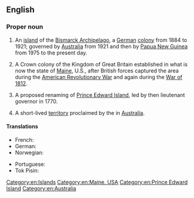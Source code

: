 ==English==
{{wikipedia}}

===Proper noun===
{{en-proper noun|head=[[new|New]] [[Ireland]]}}

# An [[island]] of the [[Bismarck Archipelago]], a [[German]] [[colony]] from 1884 to 1921; governed by [[Australia]] from 1921 and then by [[Papua New Guinea]] from 1975 to the present day.
# {{lb|en|historical}} A Crown colony of the Kingdom of Great Britain established in what is now the state of [[Maine]], U.S., after British forces captured the area during the [[American Revolutionary War]] and again during the [[War of 1812]].
# {{lb|en|historical}} A proposed renaming of [[Prince Edward Island]], led by then lieutenant governor {{w|Walter Patterson (governor)|Walter Patterson}} in 1770.
# {{lb|en|historical}} A short-lived [[territory]] proclaimed by the {{w|Castle Hill convict rebellion}} in [[Australia]].

====Translations====
{{trans-top|island}}
* French: {{t+|fr|Nouvelle-Irlande|f}}
* German: {{t|de|Neumecklenburg}}
* Norwegian: {{t|no|New Ireland}}
{{trans-mid}}
* Portuguese: {{t|pt|Nova Irlanda|f}}
* Tok Pisin: {{t|tpi|Nu Ailan}}
{{trans-bottom}}

[[Category:en:Islands]]
[[Category:en:Maine, USA]]
[[Category:en:Prince Edward Island]]
[[Category:en:Australia]]